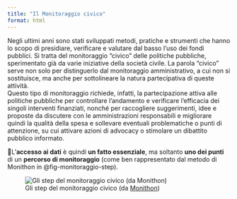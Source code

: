 ```yaml
---
title: "Il Monitoraggio civico"
format: html
---
```


Negli ultimi anni sono stati sviluppati metodi, pratiche e strumenti che hanno lo scopo di presidiare, verificare e valutare dal basso l'uso dei fondi pubblici. Si tratta del monitoraggio “civico” delle politiche pubbliche, sperimentato già da varie iniziative della società civile. La parola “civico” serve non solo per distinguerlo dal monitoraggio amministrativo, a cui non si sostituisce, ma anche per sottolineare la natura partecipativa di queste attività.<br>
Questo tipo di monitoraggio richiede, infatti, la partecipazione attiva alle politiche pubbliche per controllare l'andamento e verificare l'efficacia dei singoli interventi finanziati, nonché per raccogliere suggerimenti, idee e proposte da discutere con le amministrazioni responsabili e migliorare quindi la qualità della spesa e sollevare eventuali problematiche o punti di attenzione, su cui attivare azioni di advocacy o stimolare un dibattito pubblico informato.

📍L'**accesso ai dati** è quindi **un fatto essenziale**, ma soltanto **uno dei punti** di un **percorso di monitoraggio** (come ben rappresentato dal metodo di Monithon in @fig-monitoraggio-step).

![Gli step del monitoraggio civico (da [Monithon](https://www.monithon.eu/crea-un-report-di-monitoraggio-civico/))](images/Percorso-per-Crea-un-report-BLACK2-thin-1.png){fig-alt="Gli step per la creazione di un report di monitoraggio" #fig-monitoraggio-step}
